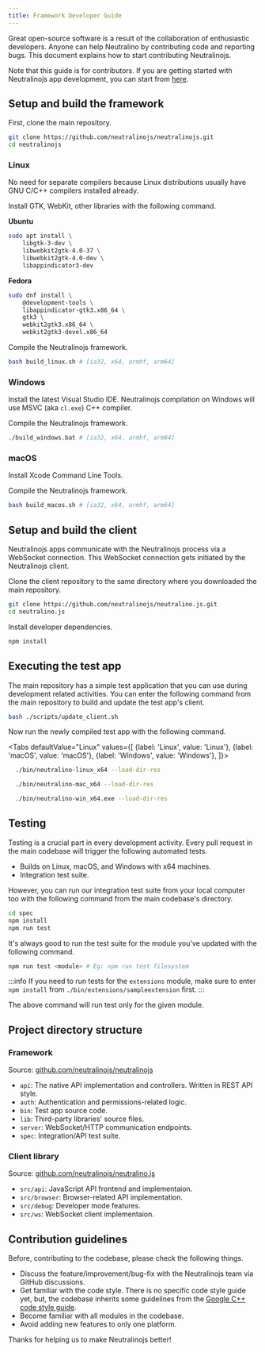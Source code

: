 ```yaml
---
title: Framework Developer Guide
---
```


Great open-source software is a result of the collaboration of enthusiastic developers.
Anyone can help Neutralino by contributing code and reporting bugs. This document explains how to
start contributing Neutralinojs.

Note that this guide is for contributors. If you are getting started with Neutralinojs app development,
you can start from [here](../getting-started/your-first-neutralinojs-app).

## Setup and build the framework

First, clone the main repository.

```bash
git clone https://github.com/neutralinojs/neutralinojs.git
cd neutralinojs
```

### Linux

No need for separate compilers because Linux distributions usually have GNU C/C++ compilers installed already.

Install GTK, WebKit, other libraries with the following command.

**Ubuntu**

```bash
sudo apt install \
    libgtk-3-dev \
    libwebkit2gtk-4.0-37 \
    libwebkit2gtk-4.0-dev \
    libappindicator3-dev
```

**Fedora**

```bash
sudo dnf install \
    @development-tools \
    libappindicator-gtk3.x86_64 \
    gtk3 \
    webkit2gtk3.x86_64 \
    webkit2gtk3-devel.x86_64
```

Compile the Neutralinojs framework.

```bash
bash build_linux.sh # [ia32, x64, armhf, arm64]
```

### Windows

Install the latest Visual Studio IDE. Neutralinojs compilation on Windows will use
MSVC (aka `cl.exe`) C++ compiler.

Compile the Neutralinojs framework.

```bash
./build_windows.bat # [ia32, x64, armhf, arm64]
```

### macOS

Install Xcode Command Line Tools.

Compile the Neutralinojs framework.

```bash
bash build_macos.sh # [ia32, x64, armhf, arm64]
```

## Setup and build the client

Neutralinojs apps communicate with the Neutralinojs process via a WebSocket connection. This WebSocket connection
gets initiated by the Neutralinojs client.

Clone the client repository to the same directory where you downloaded the main repository.

```bash
git clone https://github.com/neutralinojs/neutralino.js.git
cd neutralino.js
```

Install developer dependencies.

```bash
npm install
```

## Executing the test app

The main repository has a simple test application that you can use during development related activities.
You can enter the following command from the main repository to build and update the test app's client.

```bash
bash ./scripts/update_client.sh
```

Now run the newly compiled test app with the following command.

<Tabs
  defaultValue="Linux"
  values={[
    {label: 'Linux', value: 'Linux'},
    {label: 'macOS', value: 'macOS'},
    {label: 'Windows', value: 'Windows'},
  ]}>
  <TabItem value="Linux">

  ```bash
    ./bin/neutralino-linux_x64 --load-dir-res
  ```

  </TabItem>
  <TabItem value="macOS">

  ```bash
    ./bin/neutralino-mac_x64 --load-dir-res
  ```

  </TabItem>
  <TabItem value="Windows">

  ```bash
    ./bin/neutralino-win_x64.exe --load-dir-res
  ```

  </TabItem>
</Tabs>

## Testing

Testing is a crucial part in every development activity. Every pull request in the main codebase will trigger
the following automated tests.

- Builds on Linux, macOS, and Windows with x64 machines.
- Integration test suite.

However, you can run our integration test suite from your local computer too with the following command
from the main codebase's directory.

```bash
cd spec
npm install
npm run test
```

It's always good to run the test suite for the module you've updated with the following command.

```bash
npm run test <module> # Eg: npm run test filesystem
```

:::info
If you need to run tests for the `extensions` module, make sure to enter `npm install` from
`./bin/extensions/sampleextension` first.
:::

The above command will run test only for the given module.

## Project directory structure

### Framework

Source: [github.com/neutralinojs/neutralinojs](https://github.com/neutralinojs/neutralinojs)

- `api`: The native API implementation and controllers. Written in REST API style.
- `auth`: Authentication and permissions-related logic.
- `bin`: Test app source code.
- `lib`: Third-party libraries' source files.
- `server`: WebSocket/HTTP communication endpoints.
- `spec`: Integration/API test suite.

### Client library

Source: [github.com/neutralinojs/neutralino.js](https://github.com/neutralinojs/neutralino.js)

- `src/api`: JavaScript API frontend and implementaion.
- `src/browser`: Browser-related API implementation.
- `src/debug`: Developer mode features.
- `src/ws`: WebSocket client implementaion.


## Contribution guidelines

Before, contributing to the codebase, please check the following things.

- Discuss the feature/improvement/bug-fix with the Neutralinojs team via GitHub discussions.
- Get familiar with the code style. There is no specific code style guide yet, but, the codebase inherits
some guidelines from the [Google C++ code style guide](https://google.github.io/styleguide/cppguide.html).
- Become familiar with all modules in the codebase.
- Avoid adding new features to only one platform.

Thanks for helping us to make Neutralinojs better!



